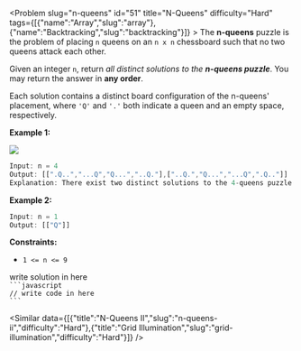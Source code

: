 
<Problem slug="n-queens" id="51" title="N-Queens" difficulty="Hard" tags={[{"name":"Array","slug":"array"},{"name":"Backtracking","slug":"backtracking"}]} >
    The **n-queens** puzzle is the problem of placing `n` queens on an `n x n` chessboard such that no two queens attack each other.

Given an integer `n`, return _all distinct solutions to the **n-queens puzzle**_. You may return the answer in **any order**.

Each solution contains a distinct board configuration of the n-queens' placement, where `'Q'` and `'.'` both indicate a queen and an empty space, respectively.

**Example 1:**

![](https://assets.leetcode.com/uploads/2020/11/13/queens.jpg)
```javascript 
Input: n = 4
Output: [[".Q..","...Q","Q...","..Q."],["..Q.","Q...","...Q",".Q.."]]
Explanation: There exist two distinct solutions to the 4-queens puzzle as shown above

```

**Example 2:**

```javascript 
Input: n = 1
Output: [["Q"]]

```

**Constraints:**

*   `1 <= n <= 9`
</Problem >

<Solution>
write solution in here
</Solution>

<Code>
```javascript
// write code in here
```
</Code>

<Similar data={[{"title":"N-Queens II","slug":"n-queens-ii","difficulty":"Hard"},{"title":"Grid Illumination","slug":"grid-illumination","difficulty":"Hard"}]} />
